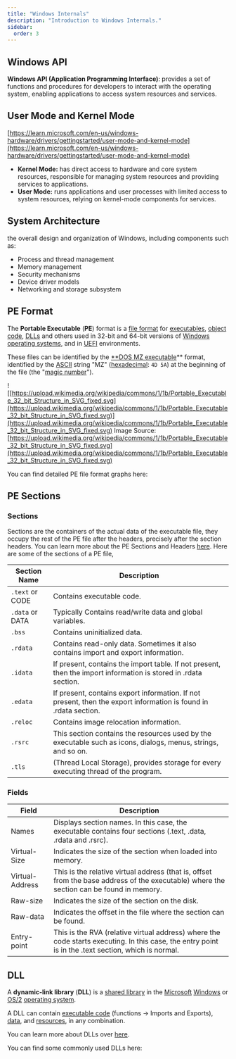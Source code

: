 ```yaml
---
title: "Windows Internals"
description: "Introduction to Windows Internals."
sidebar:
  order: 3
---
```



## Windows API

**Windows API (Application Programming Interface)**: provides a set of functions and procedures for developers to interact with the operating system, enabling applications to access system resources and services.

## User Mode and Kernel Mode

[https://learn.microsoft.com/en-us/windows-hardware/drivers/gettingstarted/user-mode-and-kernel-mode](https://learn.microsoft.com/en-us/windows-hardware/drivers/gettingstarted/user-mode-and-kernel-mode)

- **Kernel Mode:** has direct access to hardware and core system resources, responsible for managing system resources and providing services to applications.
- **User Mode:** runs applications and user processes with limited access to system resources, relying on kernel-mode components for services.

## System Architecture

the overall design and organization of Windows, including components such as:

- Process and thread management
- Memory management
- Security mechanisms
- Device driver models
- Networking and storage subsystem

## PE Format

The **Portable Executable** (**PE**) format is a [file format](https://en.wikipedia.org/wiki/File_format) for [executables](https://en.wikipedia.org/wiki/Executable), [object code](https://en.wikipedia.org/wiki/Object_file), [DLLs](https://en.wikipedia.org/wiki/Dynamic-link_library) and others used in 32-bit and 64-bit versions of [Windows](https://en.wikipedia.org/wiki/Microsoft_Windows) [operating systems](https://en.wikipedia.org/wiki/Operating_system), and in [UEFI](https://en.wikipedia.org/wiki/UEFI) environments.

These files can be identified by the [\*\*DOS MZ executable](https://en.wikipedia.org/wiki/DOS_MZ_executable)\*\* format, identified by the [ASCII](https://en.wikipedia.org/wiki/ASCII) string "MZ" ([hexadecimal](https://en.wikipedia.org/wiki/Hexadecimal): `4D 5A`) at the beginning of the file (the "[magic number](<https://en.wikipedia.org/wiki/Magic_number_(programming)>)").

![[https://upload.wikimedia.org/wikipedia/commons/1/1b/Portable_Executable_32_bit_Structure_in_SVG_fixed.svg](https://upload.wikimedia.org/wikipedia/commons/1/1b/Portable_Executable_32_bit_Structure_in_SVG_fixed.svg)](https://upload.wikimedia.org/wikipedia/commons/1/1b/Portable_Executable_32_bit_Structure_in_SVG_fixed.svg)
Image Source: [https://upload.wikimedia.org/wikipedia/commons/1/1b/Portable_Executable_32_bit_Structure_in_SVG_fixed.svg](https://upload.wikimedia.org/wikipedia/commons/1/1b/Portable_Executable_32_bit_Structure_in_SVG_fixed.svg)

You can find detailed PE file format graphs here:

<LinkCard
  title="PE File Format Graphs"
  href="http://blog.dkbza.org/2012/08/pe-file-format-graphs.html"
  description="By Ero Carrera"
/>

## PE Sections

### Sections

Sections are the containers of the actual data of the executable file, they occupy the rest of the PE file after the headers, precisely after the section headers. You can learn more about the PE Sections and Headers [here](https://learn.microsoft.com/en-us/windows/win32/debug/pe-format#special-sections). Here are some of the sections of a PE file,

| Section Name    | Description                                                                                                      |
| --------------- | ---------------------------------------------------------------------------------------------------------------- |
| `.text` or CODE | Contains executable code.                                                                                        |
| `.data` or DATA | Typically Contains read/write data and global variables.                                                         |
| `.bss`          | Contains uninitialized data.                                                                                     |
| `.rdata`        | Contains read-only data. Sometimes it also contains import and export information.                               |
| `.idata`        | If present, contains the import table. If not present, then the import information is stored in .rdata section.  |
| `.edata`        | If present, contains export information. If not present, then the export information is found in .rdata section. |
| `.reloc`        | Contains image relocation information.                                                                           |
| `.rsrc`         | This section contains the resources used by the executable such as icons, dialogs, menus, strings, and so on.    |
| `.tls`          | (Thread Local Storage), provides storage for every executing thread of the program.                              |


### Fields

| Field           | Description                                                                                                                                         |
| --------------- | --------------------------------------------------------------------------------------------------------------------------------------------------- |
| Names           | Displays section names. In this case, the executable contains four sections (.text, .data, .rdata and .rsrc).                                       |
| Virtual-Size    | Indicates the size of the section when loaded into memory.                                                                                          |
| Virtual-Address | This is the relative virtual address (that is, offset from the base address of the executable) where the section can be found in memory.            |
| Raw-size        | Indicates the size of the section on the disk.                                                                                                      |
| Raw-data        | Indicates the offset in the file where the section can be found.                                                                                    |
| Entry-point     | This is the RVA (relative virtual address) where the code starts executing. In this case, the entry point is in the .text section, which is normal. |

## DLL

A **dynamic-link library** (**DLL**) is a [shared library](https://en.wikipedia.org/wiki/Shared_library) in the [Microsoft](https://en.wikipedia.org/wiki/Microsoft) [Windows](https://en.wikipedia.org/wiki/Microsoft_Windows) or [OS/2](https://en.wikipedia.org/wiki/OS/2) [operating system](https://en.wikipedia.org/wiki/Operating_system).

A DLL can contain [executable code](https://en.wikipedia.org/wiki/Executable_code) (functions -> Imports and Exports), [data](<https://en.wikipedia.org/wiki/Data_(computing)>), and [resources](<https://en.wikipedia.org/wiki/Resource_(Windows)>), in any combination.

You can learn more about DLLs over [here](https://learn.microsoft.com/en-us/troubleshoot/windows-client/setup-upgrade-and-drivers/dynamic-link-library).

You can find some commonly used DLLs here:

<LinkCard
  title="Microsoft Windows Library Files"
  href="https://en.wikipedia.org/wiki/Microsoft_Windows_library_files"
  description="Some of the commonly used DLLs"
/>